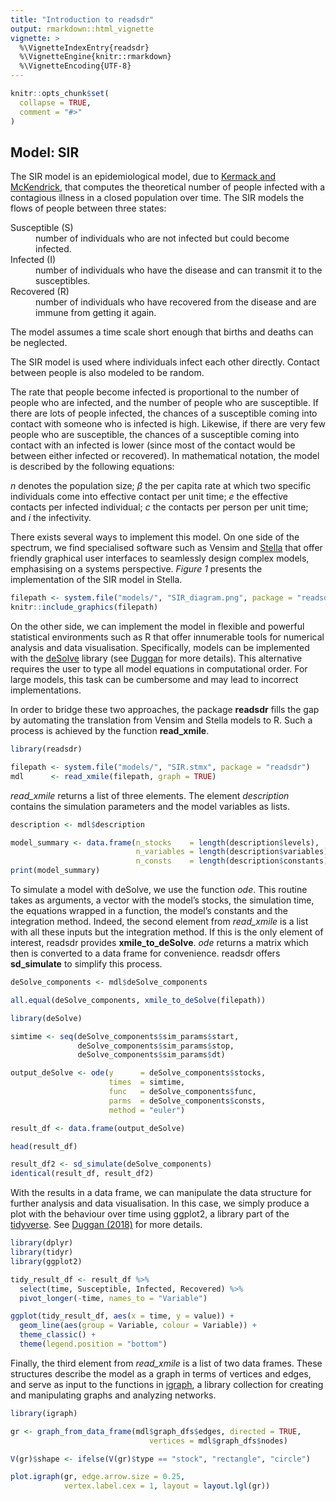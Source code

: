 ```yaml
---
title: "Introduction to readsdr"
output: rmarkdown::html_vignette
vignette: >
  %\VignetteIndexEntry{readsdr}
  %\VignetteEngine{knitr::rmarkdown}
  %\VignetteEncoding{UTF-8}
---
```


```r
knitr::opts_chunk$set(
  collapse = TRUE,
  comment = "#>"
)
```

Model: SIR
----------

The SIR model is an epidemiological model, due to [Kermack and McKendrick](https://royalsocietypublishing.org/doi/pdf/10.1098/rspa.1927.0118), 
that computes the theoretical number of people infected with a contagious 
illness in a closed population over time. The SIR models the flows of people 
between three states:

Susceptible (S) 
  : number of individuals who are not infected but could become infected.
  
Infected (I) 
  : number of individuals who have the disease and can transmit it to the 
  susceptibles. 

Recovered (R) 
  : number of individuals who have recovered from the disease and are immune 
  from getting it again.
  

The model assumes a time scale short enough that births and deaths can be 
neglected.

The SIR model is used where individuals infect each other directly. Contact 
between people is also modeled to be random.

The rate that people become infected is proportional to the number of people who
are infected, and the number of people who are susceptible. If there are lots of
people infected, the chances of a susceptible coming into contact with someone 
who is infected is high. Likewise, if there are very few people who are 
susceptible, the chances of a susceptible coming into contact with an infected 
is lower (since most of the contact would be between either infected or 
recovered). In mathematical notation, the model is described by the following
equations:

\begin{equation}
  \frac{dS}{dt} = -\beta SI
\end{equation}

\begin{equation}
  \frac{dI}{dt} = \beta SI - \frac{I}{rd}
\end{equation}

\begin{equation}
  \frac{dR}{dt} = \frac{I}{rd}
\end{equation}

\begin{equation}
  \beta = \frac{e}{n}
\end{equation}

\begin{equation}
  e = c \times i
\end{equation}

$n$ denotes the population size; $\beta$ the per capita rate at which two 
specific individuals come into effective contact per unit time; $e$ the 
effective contacts per infected individual; $c$ the contacts per person per 
unit time; and $i$ the infectivity. 

There exists several ways to implement this model. On one side of the spectrum,
we find specialised software such as Vensim and
[Stella](https://www.iseesystems.com/store/products/stella-architect.aspx) 
that offer friendly graphical user interfaces to seamlessly design complex 
models, emphasising on a systems perspective. _Figure 1_ presents the 
implementation of the SIR model in Stella.


```r
filepath <- system.file("models/", "SIR_diagram.png", package = "readsdr")
knitr::include_graphics(filepath)
```



On the other side, we can implement the model in flexible and powerful 
statistical environments such as R that offer innumerable tools for numerical 
analysis and data visualisation. Specifically, models can be implemented with 
the [deSolve](https://www.jstatsoft.org/article/view/v033i09) library (see 
[Duggan](https://www.springer.com/gp/book/9783319340418) for more details).
This alternative requires the user to type all model equations in computational
order. For large models, this task can be cumbersome and may lead to incorrect
implementations.

In order to bridge these two approaches, the package **readsdr** fills the gap
by automating the translation from Vensim and Stella models to R. Such a process
is achieved by the function **read_xmile**.


```r
library(readsdr)

filepath <- system.file("models/", "SIR.stmx", package = "readsdr")
mdl      <- read_xmile(filepath, graph = TRUE) 
```

_read_xmile_ returns a list of three elements. The element _description_ 
contains the simulation parameters and the model variables as lists. 

```r
description <- mdl$description

model_summary <- data.frame(n_stocks    = length(description$levels),
                            n_variables = length(description$variables),
                            n_consts    = length(description$constants))
print(model_summary)
```

To simulate a model with deSolve, we use the function _ode_. This routine
takes as arguments, a vector with the model's stocks, the simulation time,
the equations wrapped in a function, the model's constants and the integration
method. Indeed, the second element from _read_xmile_ is a list with all these
inputs but the integration method. If this is the only element of interest,
readsdr provides **xmile_to_deSolve**. _ode_ returns a matrix which then is 
converted to a data frame for convenience. readsdr offers **sd_simulate** to 
simplify this process.


```r
deSolve_components <- mdl$deSolve_components

all.equal(deSolve_components, xmile_to_deSolve(filepath))

library(deSolve)

simtime <- seq(deSolve_components$sim_params$start,
               deSolve_components$sim_params$stop,
               deSolve_components$sim_params$dt)

output_deSolve <- ode(y      = deSolve_components$stocks,
                      times  = simtime,
                      func   = deSolve_components$func,
                      parms  = deSolve_components$consts, 
                      method = "euler")

result_df <- data.frame(output_deSolve)

head(result_df)

result_df2 <- sd_simulate(deSolve_components)
identical(result_df, result_df2)
```

With the results in a data frame, we can manipulate the data structure for 
further analysis and data visualisation. In this case, we simply produce a plot
with the behaviour over time using ggplot2, a library part of the [tidyverse](https://www.tidyverse.org/).
See [Duggan (2018)](https://onlinelibrary.wiley.com/doi/abs/10.1002/sdr.1600) for
more details.

```r
library(dplyr)
library(tidyr)
library(ggplot2)

tidy_result_df <- result_df %>% 
  select(time, Susceptible, Infected, Recovered) %>%
  pivot_longer(-time, names_to = "Variable") 

ggplot(tidy_result_df, aes(x = time, y = value)) +
  geom_line(aes(group = Variable, colour = Variable)) +
  theme_classic() +
  theme(legend.position = "bottom")
```

Finally, the third element from _read_xmile_ is a list of two data frames. 
These structures describe the model as a graph in terms of vertices and edges,
and serve as input to the functions in [igraph](https://igraph.org/), a library 
collection for creating and manipulating graphs and analyzing networks.

```r
library(igraph)

gr <- graph_from_data_frame(mdl$graph_dfs$edges, directed = TRUE, 
                               vertices = mdl$graph_dfs$nodes)

V(gr)$shape <- ifelse(V(gr)$type == "stock", "rectangle", "circle")

plot.igraph(gr, edge.arrow.size = 0.25,
            vertex.label.cex = 1, layout = layout.lgl(gr))
```

